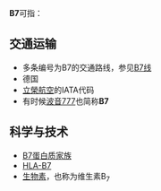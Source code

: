 {{DisambigNav|B|7}}

'''B7'''可指：
==交通运输==
* 多条编号为B7的交通路线，参见[[B7线|B7线]]
* 德国{{le|B7号联邦公路|Bundesstraße 7}}
* [[立榮航空|立榮航空]]的IATA代码
* 有时候[[波音777|波音777]]也简称'''B7'''

==科学与技术==
* [[B7蛋白质家族|B7蛋白质家族]]
* [[HLA-B7|HLA-B7]]
* [[生物素|生物素]]，也称为维生素B<sub>7</sub>
{{disamb}}